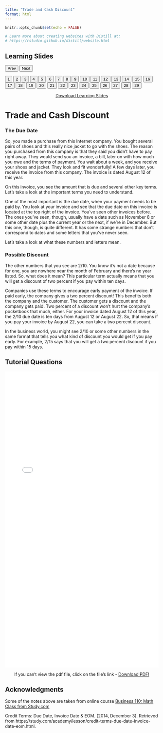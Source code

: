 ```yaml
---
title: "Trade and Cash Discount"
format: html
---
```


```r
knitr::opts_chunk$set(echo = FALSE)

# Learn more about creating websites with Distill at:
# https://rstudio.github.io/distill/website.html

```

>   

<html>
<title>W3.CSS</title>
<meta name="viewport" content="width=device-width, initial-scale=1">
<link rel="stylesheet" href="https://www.w3schools.com/w3css/4/w3.css">
<style>
  .mySlides {display:none}
</style>
<body>
  
<div class="w3-container">
  <h2>Learning Slides</h2>
</div>
<div class="w3-content" style="max-width:800px">
  <img class="mySlides" src="images\tcd\Slide1.png" style="width:100%">
  <img class="mySlides" src="images\tcd\Slide2.png" style="width:100%">
  <img class="mySlides" src="images\tcd\Slide3.png" style="width:100%">
  <img class="mySlides" src="images\tcd\Slide4.png" style="width:100%">
  <img class="mySlides" src="images\tcd\Slide5.png" style="width:100%">
  <img class="mySlides" src="images\tcd\Slide6.png" style="width:100%">
  <img class="mySlides" src="images\tcd\Slide7.png" style="width:100%">
  <img class="mySlides" src="images\tcd\Slide8.png" style="width:100%">
  <img class="mySlides" src="images\tcd\Slide9.png" style="width:100%">
  <img class="mySlides" src="images\tcd\Slide10.png" style="width:100%">
  <img class="mySlides" src="images\tcd\Slide11.png" style="width:100%">
  <img class="mySlides" src="images\tcd\Slide12.png" style="width:100%">
  <img class="mySlides" src="images\tcd\Slide13.png" style="width:100%">
  <img class="mySlides" src="images\tcd\Slide14.png" style="width:100%">
  <img class="mySlides" src="images\tcd\Slide15.png" style="width:100%">
  <img class="mySlides" src="images\tcd\Slide16.png" style="width:100%">
  <img class="mySlides" src="images\tcd\Slide17.png" style="width:100%">
  <img class="mySlides" src="images\tcd\Slide18.png" style="width:100%">
  <img class="mySlides" src="images\tcd\Slide19.png" style="width:100%">
  <img class="mySlides" src="images\tcd\Slide20.png" style="width:100%">
  <img class="mySlides" src="images\tcd\Slide21.png" style="width:100%">
  <img class="mySlides" src="images\tcd\Slide22.png" style="width:100%">
  <img class="mySlides" src="images\tcd\Slide23.png" style="width:100%">
  <img class="mySlides" src="images\tcd\Slide24.png" style="width:100%">
  <img class="mySlides" src="images\tcd\Slide25.png" style="width:100%">
  <img class="mySlides" src="images\tcd\Slide26.png" style="width:100%">
  <img class="mySlides" src="images\tcd\Slide27.png" style="width:100%">
  <img class="mySlides" src="images\tcd\Slide28.png" style="width:100%">
  <img class="mySlides" src="images\tcd\Slide29.png" style="width:100%">
</div>
<div class="w3-center">
  <button class="w3-button w3-light-grey" onclick="plusDivs(-1)">Prev</button>
  <button class="w3-button w3-light-grey" onclick="plusDivs(1)">Next</button>
</div>
<div class="w3-center">
  <button class="w3-button demo" onclick="currentDiv(1)">1</button> 
  <button class="w3-button demo" onclick="currentDiv(2)">2</button> 
  <button class="w3-button demo" onclick="currentDiv(3)">3</button>
  <button class="w3-button demo" onclick="currentDiv(4)">4</button>
  <button class="w3-button demo" onclick="currentDiv(5)">5</button> 
  <button class="w3-button demo" onclick="currentDiv(6)">6</button> 
  <button class="w3-button demo" onclick="currentDiv(7)">7</button>
  <button class="w3-button demo" onclick="currentDiv(8)">8</button>
  <button class="w3-button demo" onclick="currentDiv(9)">9</button> 
  <button class="w3-button demo" onclick="currentDiv(10)">10</button> 
  <button class="w3-button demo" onclick="currentDiv(11)">11</button>
  <button class="w3-button demo" onclick="currentDiv(12)">12</button>
  <button class="w3-button demo" onclick="currentDiv(13)">13</button> 
  <button class="w3-button demo" onclick="currentDiv(14)">14</button> 
  <button class="w3-button demo" onclick="currentDiv(15)">15</button>
  <button class="w3-button demo" onclick="currentDiv(16)">16</button> 
  <button class="w3-button demo" onclick="currentDiv(17)">17</button>
  <button class="w3-button demo" onclick="currentDiv(18)">18</button>
  <button class="w3-button demo" onclick="currentDiv(19)">19</button>
  <button class="w3-button demo" onclick="currentDiv(10)">20</button> 
  <button class="w3-button demo" onclick="currentDiv(11)">21</button>
  <button class="w3-button demo" onclick="currentDiv(12)">22</button>
  <button class="w3-button demo" onclick="currentDiv(13)">23</button> 
  <button class="w3-button demo" onclick="currentDiv(14)">24</button> 
  <button class="w3-button demo" onclick="currentDiv(15)">25</button>
  <button class="w3-button demo" onclick="currentDiv(16)">26</button> 
  <button class="w3-button demo" onclick="currentDiv(17)">27</button>
  <button class="w3-button demo" onclick="currentDiv(18)">28</button>
  <button class="w3-button demo" onclick="currentDiv(19)">29</button>
</div>
  
<script>
var slideIndex = 1;
showDivs(slideIndex);

function plusDivs(n) {
  showDivs(slideIndex += n);
}

function currentDiv(n) {
  showDivs(slideIndex = n);
}

function showDivs(n) {
  var i;
  var x = document.getElementsByClassName("mySlides");
  var dots = document.getElementsByClassName("demo");
  if (n > x.length) {slideIndex = 1}    
  if (n < 1) {slideIndex = x.length}
  for (i = 0; i < x.length; i++) {
    x[i].style.display = "none";  
  }
  for (i = 0; i < dots.length; i++) {
    dots[i].className = dots[i].className.replace(" w3-red", "");
  }
  x[slideIndex-1].style.display = "block";  
  dots[slideIndex-1].className += " w3-red";
}
</script>
  
</body>
</html>  

<aside align="center">
[Download Learning Slides](files/slides/tcd.pdf)
</aside>  
  
# Trade and Cash Discount  

### The Due Date  
So, you made a purchase from this Internet company. You bought several pairs of shoes and this really nice jacket to go with the shoes. The reason you purchased from this company is that they said you didn't have to pay right away. They would send you an invoice, a bill, later on with how much you owe and the terms of payment. You wait about a week, and you receive your shoes and jacket. They look and fit wonderfully! A few days later, you receive the invoice from this company. The invoice is dated August 12 of this year.  

On this invoice, you see the amount that is due and several other key terms. Let's take a look at the important terms you need to understand.  

One of the most important is the due date, when your payment needs to be paid by. You look at your invoice and see that the due date on this invoice is located at the top right of the invoice. You've seen other invoices before. The ones you've seen, though, usually have a date such as November 8 or some other date plus the current year or the next, if we're in December. But this one, though, is quite different. It has some strange numbers that don't correspond to dates and some letters that you've never seen.  

Let's take a look at what these numbers and letters mean.  

### Possible Discount  
The other numbers that you see are 2/10. You know it's not a date because for one, you are nowhere near the month of February and there's no year listed. So, what does it mean? This particular term actually means that you will get a discount of two percent if you pay within ten days.  

Companies use these terms to encourage early payment of the invoice. If paid early, the company gives a two percent discount! This benefits both the company and the customer. The customer gets a discount and the company gets paid. Two percent of a discount won't hurt the company's pocketbook that much, either. For your invoice dated August 12 of this year, the 2/10 due date is ten days from August 12 or August 22. So, that means if you pay your invoice by August 22, you can take a two percent discount.  

In the business world, you might see 2/10 or some other numbers in the same format that tells you what kind of discount you would get if you pay early. For example, 2/15 says that you will get a two percent discount if you pay within 15 days.  

## Tutorial Questions\

<center>
<embed src="files/tutorials/MAT112/C6/QUESTION_TUTORIAL TRADE _ CASH DISCOUNT.pdf" type="application/pdf" width="100%" height="970px" />
<p>
If you can't view the pdf file, click on the file's link - <a href="files/tutorials/MAT112/C6/QUESTION_TUTORIAL TRADE _ CASH DISCOUNT.pdf"> Download PDF!</a>
</p>
</center>

## Acknowledgments {.appendix}

Some of the notes above are taken from online course [Business 110: Math Class from Study.com](https://study.com/academy/course/business-math.html)  

Credit Terms: Due Date, Invoice Date & EOM. (2014, December 3). Retrieved from https://study.com/academy/lesson/credit-terms-due-date-invoice-date-eom.html.  